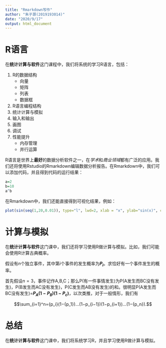 ---
title: "Rmarkdown写作"
author: "朱子灏(2019193014)"
date: "2020/9/17"
output: html_document
---

# R语言

在**统计计算与软件**这门课程中，我们将系统的学习R语言，包括：

1. R的数据结构
     + 向量
     + 矩阵
     + 列表
     + 数据框
2. R语言编程结构
3. 统计计算与模拟
4. 输入和输出
5. 画图
6. 调试
7. 性能提升
     + 内存管理
     + 并行运算

R语言是世界上**最好**的数据分析软件之一，在*学术*和*商业领域*都有广泛的应用。我们还将使用Rstudio的Rmarkdown编辑数据分析报告。在Rmarkdown中，我们可以添加代码，并且得到代码的运行结果：
```{r} 
a=2
b=10
a^b
```
在Rmarkdown中，我们还能直接得到可视化结果，例如：
```{r} 
plot(sin(seq(1,20,0.01)), type="l", lwd=2, xlab = "x", ylab="sin(x)", col="blue")
```

# 计算与模拟
在**统计计算与软件**这门课中，我们还将学习使用R做计算与模拟。比如，我们可能会使用R计算古典概率。

假设有$n$个独立事件，其中第$i$个事件的发生概率为**${P_i}$**。求恰好有一个事件发生的概率。

首先假设$n=3$，事件记作A,B,C；那么P(有一件事情发生)为P(A发生而BC没有发生)，P(B发生而AC没有发生)，P(C发生而AB没有发生)的和。很明显P(A发生而BC没有发生)=**${P_A}(1−{P_B})(1−{P_c})$**，以次类推，对于一般情形，我们有

$$\sum_{i=1}^n={p_i}(1−{p_1})…(1−p_{i−1})(1−p_{i+1})…(1−{p_n}).$$

# 总结

在**统计计算与软件**这门课中，我们将系统学习R，并且学习使用R做计算与模拟。